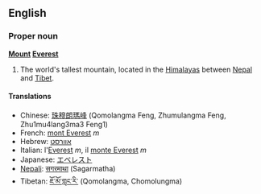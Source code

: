 ==English==
===Proper noun===
'''[[Mount]] [[Everest]]'''

# The world's tallest mountain, located in the [[Himalayas]] between [[Nepal]] and [[Tibet]].

====Translations====
*Chinese: [[珠穆朗瑪峰]] (Qomolangma Feng, Zhumulangma Feng, Zhu1mu4lang3ma3 Feng1)
*French: [[mont Everest]] ''m''
*Hebrew: [[אוורסט]]
*Italian: l'[[Everest]] ''m'', il [[monte Everest]] ''m''
*Japanese: [[エベレスト]]
*[[Nepali]]: [[सगरमाथा]] (Sagarmatha)
*Tibetan: [[ཇོ་མོ་གླང་རི་]] (Qomolangma, Chomolungma)<!-- needs to be checked -->